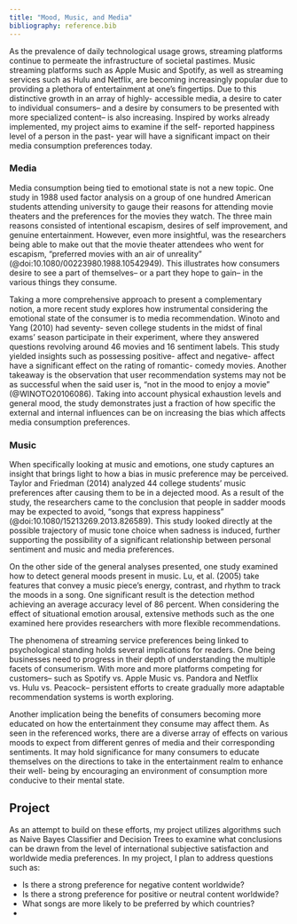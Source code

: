 ```yaml
---
title: "Mood, Music, and Media"
bibliography: reference.bib
---
```



As the prevalence of daily technological usage grows, streaming platforms continue to permeate the infrastructure of societal pastimes. Music streaming platforms such as Apple Music and Spotify, as well as streaming services such as Hulu and Netflix, are becoming increasingly popular due to providing a plethora of entertainment at one’s fingertips. Due to this distinctive growth in an array of highly- accessible media, a desire to cater to individual consumers– and a desire by consumers to be presented with more specialized content– is also increasing. Inspired by works already implemented, my project aims to examine if the self- reported happiness level of a person in the past- year will have a significant impact on their media consumption preferences today.

### Media

Media consumption being tied to emotional state is not a new topic. One study in 1988 used factor analysis on a group of one hundred American students attending university to gauge their reasons for attending movie theaters and the preferences for the movies they watch. The three main reasons consisted of intentional escapism, desires of self improvement, and genuine entertainment. However, even more insightful, was the researchers being able to make out that the movie theater attendees who went for escapism, “preferred movies with an air of unreality” (@doi:10.1080/00223980.1988.10542949). This illustrates how consumers desire to see a part of themselves– or a part they hope to gain– in the various things they consume. 

Taking a more comprehensive approach to present a complementary notion, a more recent study explores how instrumental considering the emotional state of the consumer is to media recommendation. Winoto and Yang (2010) had seventy- seven college students in the midst of final exams’ season participate in their experiment, where they answered questions revolving around 46 movies and 16 sentiment labels. This study yielded insights such as possessing positive- affect and negative- affect have a significant effect on the rating of romantic- comedy movies. Another takeaway is the observation that user recommendation systems may not be as successful when the said user is, “not in the mood to enjoy a movie” (@WINOTO20106086). Taking into account physical exhaustion levels and general mood, the study demonstrates just a fraction of how specific the external and internal influences can be on increasing the bias which affects media consumption preferences.
 
### Music

When specifically looking at music and emotions, one study captures an insight that brings light to how a bias in music preference may be perceived. Taylor and Friedman (2014) analyzed 44 college students’ music preferences after causing them to be in a dejected mood. As a result of the study, the researchers came to the conclusion that people in sadder moods may be expected to avoid, “songs that express happiness” (@doi:10.1080/15213269.2013.826589). This study looked directly at the possible trajectory of music tone choice when sadness is induced, further supporting the possibility of a significant relationship between personal sentiment and music and media preferences.

On the other side of the general analyses presented, one study examined how to detect general moods present in music. Lu, et al. (2005) take features that convey a music piece’s energy, contrast, and rhythm to track the moods in a song. One significant result is the detection method achieving an average accuracy level of 86 percent. When considering the effect of situational emotion arousal, extensive methods such as the one examined here provides researchers with more flexible recommendations.

The phenomena of streaming service preferences being linked to psychological standing holds several implications for readers. One being businesses need to progress in their depth of understanding the multiple facets of consumerism. With more and more platforms competing for customers– such as Spotify vs. Apple Music vs. Pandora and Netflix vs. Hulu vs. Peacock– persistent efforts to create gradually more adaptable recommendation systems is worth exploring.

Another implication being the benefits of consumers becoming more educated on how the entertainment they consume may affect them. As seen in the referenced works, there are a diverse array of effects on various moods to expect from different genres of media and their corresponding sentiments. It may hold significance for many consumers to educate themselves on the directions to take in the entertainment realm to enhance their well- being by encouraging an environment of consumption more conducive to their mental state.

## Project

As an attempt to build on these efforts, my project utilizes algorithms such as Naive Bayes Classifier and Decision Trees to examine what conclusions can be drawn from the level of international subjective satisfaction and worldwide media preferences. In my project, I plan to address questions such as:

- Is there a strong preference for negative content worldwide?
- Is there a strong preference for positive or neutral content worldwide?
- What songs are more likely to be preferred by which countries?
- 

